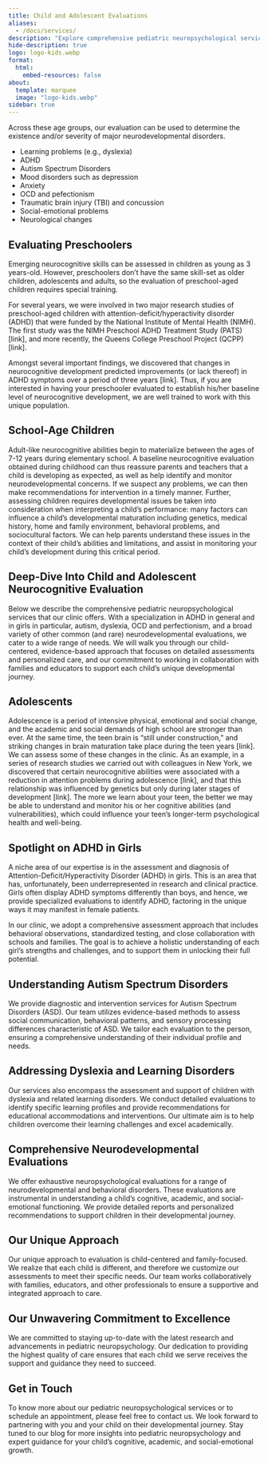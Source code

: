 ```yaml
---
title: Child and Adolescent Evaluations
aliases: 
  - /docs/services/
description: "Explore comprehensive pediatric neuropsychological services at our clinic, specializing in ADHD in girls, Autism Spectrum Disorders, dyslexia, and a broad range of neurodevelopmental evaluations. Our child-centered, evidence-based approach focuses on detailed assessments and personalized care, collaborating with families and educators to support each child's unique developmental journey. Stay informed about the latest in pediatric neuropsychology and find expert guidance for your child's cognitive, academic, and social-emotional growth."
hide-description: true
logo: logo-kids.webp
format:
  html:
    embed-resources: false
about:
  template: marquee
  image: "logo-kids.webp"
sidebar: true
---
```


Across these age groups, our evaluation can be used to determine the existence
and/or severity of major neurodevelopmental disorders.

- Learning problems (e.g., dyslexia)
- ADHD
- Autism Spectrum Disorders
- Mood disorders such as depression
- Anxiety
- OCD and pefectionism
- Traumatic brain injury (TBI) and concussion
- Social-emotional problems
- Neurological changes

## Evaluating Preschoolers

Emerging neurocognitive skills can be assessed in children as young as 3
years-old. However, preschoolers don’t have the same skill-set as older
children, adolescents and adults, so the evaluation of preschool-aged children
requires special training. 

For several years, we were involved in two major research studies of
preschool-aged children with attention-deficit/hyperactivity disorder (ADHD)
that were funded by the National Institute of Mental Health (NIMH). The first
study was the NIMH Preschool ADHD Treatment Study (PATS) [link], and more
recently, the Queens College Preschool Project (QCPP) [link]. 

Amongst several important findings, we discovered that changes in neurocognitive development predicted improvements (or lack thereof) in ADHD symptoms over a period of three years [link]. Thus, if you are interested in having your preschooler evaluated to establish his/her baseline level of neurocognitive development, we are well trained to work with this unique population.

## School-Age Children

Adult-like neurocognitive abilities begin to materialize between the ages of 7-12 years during elementary school.  A baseline neurocognitive evaluation obtained during childhood can thus reassure parents and teachers that a child is developing as expected, as well as help identify and monitor neurodevelopmental concerns.  If we suspect any problems, we can then make recommendations for intervention in a timely manner.  Further, assessing children requires developmental issues be taken into consideration when interpreting a child’s performance: many factors can influence a child’s developmental maturation including genetics, medical history, home and family environment, behavioral problems, and sociocultural factors.  We can help parents understand these issues in the context of their child’s abilities and limitations, and assist in monitoring your child’s development during this critical period.

## Deep-Dive Into Child and Adolescent Neurocognitive Evaluation 

Below we describe the comprehensive pediatric neuropsychological services that
our clinic offers. With a specialization in ADHD in general and in girls in particular, autism, dyslexia, OCD
and perfectionism, and a broad variety of other common (and rare) neurodevelopmental
evaluations, we cater to a wide range of needs. We will walk you through our
child-centered, evidence-based approach that focuses on detailed assessments and
personalized care, and our commitment to working in collaboration with families
and educators to support each child's unique developmental journey.

## Adolescents

Adolescence is a period of intensive physical, emotional and social change, and the academic and social demands of high school are stronger than ever.  At the same time, the teen brain is “still under construction,” and striking changes in brain maturation take place during the teen years [link].  We can assess some of these changes in the clinic.  As an example, in a series of research studies we carried out with colleagues in New York, we discovered that certain neurocognitive abilities were associated with a reduction in attention problems during adolescence [link], and that this relationship was influenced by genetics but only during later stages of development [link].  The more we learn about your teen, the better we may be able to understand and monitor his or her cognitive abilities (and vulnerabilities), which could influence your teen’s longer-term psychological health and well-being.


## Spotlight on ADHD in Girls 

A niche area of our expertise is in the assessment and diagnosis of Attention-Deficit/Hyperactivity Disorder (ADHD) in girls. This is an area that has, unfortunately, been underrepresented in research and clinical practice. Girls often display ADHD symptoms differently than boys, and hence, we provide specialized evaluations to identify ADHD, factoring in the unique ways it may manifest in female patients. 

In our clinic, we adopt a comprehensive assessment approach that includes behavioral observations, standardized testing, and close collaboration with schools and families. The goal is to achieve a holistic understanding of each girl's strengths and challenges, and to support them in unlocking their full potential.

## Understanding Autism Spectrum Disorders 

We provide diagnostic and intervention services for Autism Spectrum Disorders (ASD). Our team utilizes evidence-based methods to assess social communication, behavioral patterns, and sensory processing differences characteristic of ASD. We tailor each evaluation to the person, ensuring a comprehensive understanding of their individual profile and needs.

## Addressing Dyslexia and Learning Disorders 

Our services also encompass the assessment and support of children with dyslexia and related learning disorders. We conduct detailed evaluations to identify specific learning profiles and provide recommendations for educational accommodations and interventions. Our ultimate aim is to help children overcome their learning challenges and excel academically.

## Comprehensive Neurodevelopmental Evaluations 

We offer exhaustive neuropsychological evaluations for a range of neurodevelopmental and behavioral disorders. These evaluations are instrumental in understanding a child's cognitive, academic, and social-emotional functioning. We provide detailed reports and personalized recommendations to support children in their developmental journey.

## Our Unique Approach 

Our unique approach to evaluation is child-centered and family-focused. We realize that each child is different, and therefore we customize our assessments to meet their specific needs. Our team works collaboratively with families, educators, and other professionals to ensure a supportive and integrated approach to care.

## Our Unwavering Commitment to Excellence 

We are committed to staying up-to-date with the latest research and advancements in pediatric neuropsychology. Our dedication to providing the highest quality of care ensures that each child we serve receives the support and guidance they need to succeed.

## Get in Touch 

To know more about our pediatric neuropsychological services or to schedule an appointment, please feel free to contact us. We look forward to partnering with you and your child on their developmental journey. Stay tuned to our blog for more insights into pediatric neuropsychology and expert guidance for your child's cognitive, academic, and social-emotional growth.



